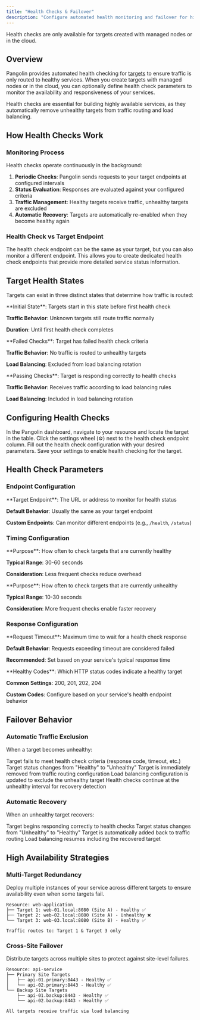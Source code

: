 ```yaml
---
title: "Health Checks & Failover"
description: "Configure automated health monitoring and failover for high availability"
---
```


<Note>
Health checks are only available for targets created with managed nodes or in the cloud.
</Note>

## Overview

Pangolin provides automated health checking for [targets](./resources/targets.mdx) to ensure traffic is only routed to healthy services. When you create targets with managed nodes or in the cloud, you can optionally define health check parameters to monitor the availability and responsiveness of your services.

Health checks are essential for building highly available services, as they automatically remove unhealthy targets from traffic routing and load balancing.

## How Health Checks Work

### Monitoring Process

Health checks operate continuously in the background:

1. **Periodic Checks**: Pangolin sends requests to your target endpoints at configured intervals
2. **Status Evaluation**: Responses are evaluated against your configured criteria
3. **Traffic Management**: Healthy targets receive traffic, unhealthy targets are excluded
4. **Automatic Recovery**: Targets are automatically re-enabled when they become healthy again

### Health Check vs Target Endpoint

<Card title="Flexible Monitoring">
  The health check endpoint can be the same as your target, but you can also monitor a different endpoint. This allows you to create dedicated health check endpoints that provide more detailed service status information.
</Card>

## Target Health States

Targets can exist in three distinct states that determine how traffic is routed:

<CardGroup cols={3}>
<Card title="Unknown" icon="question" color="#gray">
  **Initial State**: Targets start in this state before first health check
  
  **Traffic Behavior**: Unknown targets still route traffic normally
  
  **Duration**: Until first health check completes
</Card>

<Card title="Unhealthy" icon="x" color="#red">
  **Failed Checks**: Target has failed health check criteria
  
  **Traffic Behavior**: No traffic is routed to unhealthy targets
  
  **Load Balancing**: Excluded from load balancing rotation
</Card>

<Card title="Healthy" icon="check" color="#green">
  **Passing Checks**: Target is responding correctly to health checks
  
  **Traffic Behavior**: Receives traffic according to load balancing rules
  
  **Load Balancing**: Included in load balancing rotation
</Card>
</CardGroup>

## Configuring Health Checks

<Steps>
<Step title="Access Target Settings">
  In the Pangolin dashboard, navigate to your resource and locate the target in the table.
</Step>

<Step title="Open Health Check Configuration">
  Click the settings wheel (⚙️) next to the health check endpoint column.
</Step>

<Step title="Configure Health Check Parameters">
  Fill out the health check configuration with your desired parameters.
</Step>

<Step title="Save Configuration">
  Save your settings to enable health checking for the target.
</Step>
</Steps>

## Health Check Parameters

### Endpoint Configuration

<Card title="Health Check Target">
  **Target Endpoint**: The URL or address to monitor for health status
  
  **Default Behavior**: Usually the same as your target endpoint
  
  **Custom Endpoints**: Can monitor different endpoints (e.g., `/health`, `/status`)
</Card>

### Timing Configuration

<CardGroup cols={2}>
<Card title="Healthy Interval">
  **Purpose**: How often to check targets that are currently healthy
  
  **Typical Range**: 30-60 seconds
  
  **Consideration**: Less frequent checks reduce overhead
</Card>

<Card title="Unhealthy Interval">
  **Purpose**: How often to check targets that are currently unhealthy
  
  **Typical Range**: 10-30 seconds
  
  **Consideration**: More frequent checks enable faster recovery
</Card>
</CardGroup>

### Response Configuration

<Card title="Timeout Settings">
  **Request Timeout**: Maximum time to wait for a health check response
  
  **Default Behavior**: Requests exceeding timeout are considered failed
  
  **Recommended**: Set based on your service's typical response time
</Card>

<Card title="HTTP Response Codes">
  **Healthy Codes**: Which HTTP status codes indicate a healthy target
  
  **Common Settings**: 200, 201, 202, 204
  
  **Custom Codes**: Configure based on your service's health endpoint behavior
</Card>

## Failover Behavior

### Automatic Traffic Exclusion

When a target becomes unhealthy:

<Steps>
<Step title="Health Check Failure">
  Target fails to meet health check criteria (response code, timeout, etc.)
</Step>

<Step title="Status Update">
  Target status changes from "Healthy" to "Unhealthy"
</Step>

<Step title="Traffic Removal">
  Target is immediately removed from traffic routing configuration
</Step>

<Step title="Load Balancer Update">
  Load balancing configuration is updated to exclude the unhealthy target
</Step>

<Step title="Continued Monitoring">
  Health checks continue at the unhealthy interval for recovery detection
</Step>
</Steps>

### Automatic Recovery

When an unhealthy target recovers:

<Steps>
<Step title="Successful Health Check">
  Target begins responding correctly to health checks
</Step>

<Step title="Status Update">
  Target status changes from "Unhealthy" to "Healthy"
</Step>

<Step title="Traffic Restoration">
  Target is automatically added back to traffic routing
</Step>

<Step title="Load Balancer Update">
  Load balancing resumes including the recovered target
</Step>
</Steps>

## High Availability Strategies

### Multi-Target Redundancy

<Card title="Service Redundancy">
  Deploy multiple instances of your service across different targets to ensure availability even when some targets fail.
</Card>

```
Resource: web-application
├── Target 1: web-01.local:8080 (Site A) - Healthy ✅
├── Target 2: web-02.local:8080 (Site A) - Unhealthy ❌
└── Target 3: web-03.local:8080 (Site B) - Healthy ✅

Traffic routes to: Target 1 & Target 3 only
```

### Cross-Site Failover

<Card title="Geographic Distribution">
  Distribute targets across multiple sites to protect against site-level failures.
</Card>

```
Resource: api-service
├── Primary Site Targets
│   ├── api-01.primary:8443 - Healthy ✅
│   └── api-02.primary:8443 - Healthy ✅
└── Backup Site Targets
    ├── api-01.backup:8443 - Healthy ✅
    └── api-02.backup:8443 - Healthy ✅

All targets receive traffic via load balancing
```